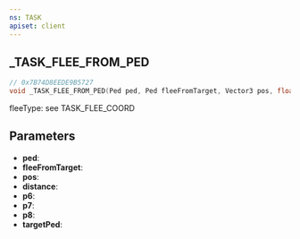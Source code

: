 ```yaml
---
ns: TASK
apiset: client
---
```

## _TASK_FLEE_FROM_PED

```c
// 0x7B74D8EEDE9B5727
void _TASK_FLEE_FROM_PED(Ped ped, Ped fleeFromTarget, Vector3 pos, float distance, int p6, int p7, float p8, Ped targetPed);
```

fleeType: see TASK_FLEE_COORD

## Parameters
* **ped**:
* **fleeFromTarget**:
* **pos**:
* **distance**:
* **p6**:
* **p7**:
* **p8**:
* **targetPed**: